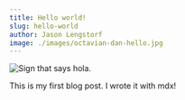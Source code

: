 ```yaml
---
title: Hello world!
slug: hello-world
author: Jason Lengstorf
image: ./images/octavian-dan-hello.jpg
---
```


![Sign that says hola.](./images/octavian-dan-hello.jpg)

This is my first blog post. I wrote it with mdx!
